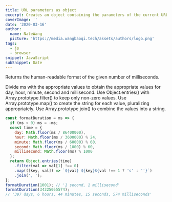 ```yaml
---
title: URL parameters as object
excerpt: Creates an object containing the parameters of the current URL.
coverImage: ''
date: '2020-03-16'
author:
  name: NateWang
  picture: 'https://media.wangbaoqi.tech/assets/authors/logo.png'
tags:
  - js
  - browser
snippet: JavaScript
subSnippet: Date
---
```


Returns the human-readable format of the given number of milliseconds.

Divide ms with the appropriate values to obtain the appropriate values for day, hour, minute, second and millisecond.
Use Object.entries() with Array.prototype.filter() to keep only non-zero values.
Use Array.prototype.map() to create the string for each value, pluralizing appropriately.
Use Array.prototype.join() to combine the values into a string.

```js
const formatDuration = ms => {
  if (ms < 0) ms = -ms;
  const time = {
    day: Math.floor(ms / 86400000),
    hour: Math.floor(ms / 3600000) % 24,
    minute: Math.floor(ms / 60000) % 60,
    second: Math.floor(ms / 1000) % 60,
    millisecond: Math.floor(ms) % 1000
  };
  return Object.entries(time)
    .filter(val => val[1] !== 0)
    .map(([key, val]) => `${val} ${key}${val !== 1 ? 's' : ''}`)
    .join(', ');
};
formatDuration(1001); // '1 second, 1 millisecond'
formatDuration(34325055574);
// '397 days, 6 hours, 44 minutes, 15 seconds, 574 milliseconds'
```